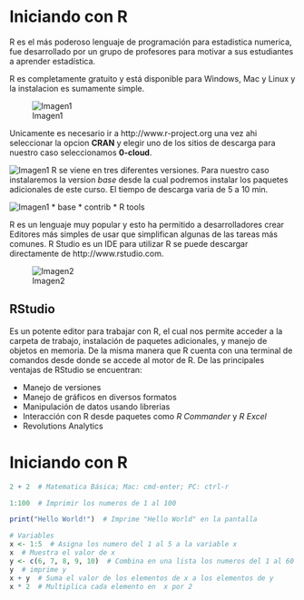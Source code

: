 
# Iniciando con R
R es el más poderoso lenguaje de programación para estadistica numerica, fue desarrollado por un grupo de profesores para motivar a sus estudiantes a aprender estadística.

R es completamente gratuito y está disponible para Windows, Mac y Linux y la instalacion es sumamente simple.

![Imagen1](images/Introduccion/r-cran.png)

Unicamente es necesario ir a http://www.r-project.org una vez ahi seleccionar la opcion **CRAN** y elegir uno de los sitios de descarga para nuestro caso seleccionamos **0-cloud**.

![Imagen1](images/Introduccion/r-cran2.png)
R se viene en tres diferentes versiones. Para nuestro caso instalaremos la version *base* desde la cual podremos instalar los paquetes adicionales de este curso. El tiempo de descarga varia de 5 a 10 min.

![Imagen1](images/Introduccion/r-cran3.png)
* base
* contrib
* R tools  




R es un lenguaje muy popular y esto ha permitido a desarrolladores crear Editores más simples de usar que simplifican algunas de las  tareas más comunes.
R Studio es un IDE para utilizar R se puede descargar directamente de http://www.rstudio.com.

![Imagen2](images/Introduccion/rstudio1.png)

## RStudio

Es un potente editor para trabajar con R, el cual nos permite acceder a la carpeta de trabajo, instalación de paquetes adicionales, y manejo de objetos en memoria.
De la misma manera que R cuenta con una terminal de comandos desde donde se accede al motor de R. De las principales ventajas de RStudio se encuentran:

* Manejo de versiones
* Manejo de gráficos en diversos formatos
* Manipulación de datos usando librerias
* Interacción con R desde paquetes como *R Commander* y *R Excel*
* Revolutions Analytics

# Iniciando con R

```r
2 + 2  # Matematica Básica; Mac: cmd-enter; PC: ctrl-r

1:100  # Imprimir los numeros de 1 al 100

print("Hello World!")  # Imprime "Hello World" en la pantalla

# Variables
x <- 1:5  # Asigna los numero del 1 al 5 a la variable x
x  # Muestra el valor de x
y <- c(6, 7, 8, 9, 10)  # Combina en una lista los numeros del 1 al 60 a y
y  # imprime y
x + y  # Suma el valor de los elementos de x a los elementos de y
x * 2  # Multiplica cada elemento en  x por 2

```
